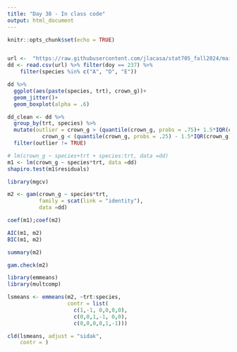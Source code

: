 ```yaml
---
title: "Day 38 - In class code"
output: html_document
---
```


```r
knitr::opts_chunk$set(echo = TRUE)
```

```r

```

```r
url <-  "https://raw.githubusercontent.com/jlacasa/stat705_fall2024/main/classes/data/dd_finalproj.csv"
dd <- read.csv(url) %>% filter(doy == 237) %>% 
    filter(species %in% c("A", "D", "E")) 

dd %>% 
  ggplot(aes(paste(species, trt), crown_g))+
  geom_jitter()+
  geom_boxplot(alpha = .6)
```

```r
dd_clean <- dd %>% 
  group_by(trt, species) %>% 
  mutate(outlier = crown_g > (quantile(crown_g, probs = .75)+ 1.5*IQR(crown_g)) |
           crown_g < (quantile(crown_g, probs = .25) - 1.5*IQR(crown_g)) ) %>% 
  filter(outlier != TRUE)
```

```r
# lm(crown_g ~ species+trt + species:trt, data =dd)
m1 <- lm(crown_g ~ species*trt, data =dd)
shapiro.test(m1$residuals)
```

```r
library(mgcv)

m2 <- gam(crown_g ~ species*trt, 
          family = scat(link = "identity"),
          data =dd)
```

```r
coef(m1);coef(m2)
```

```r
AIC(m1, m2)
BIC(m1, m2)
```

```r
summary(m2)
```

```r
gam.check(m2)
```

```r
library(emmeans)
library(multcomp)

lsmeans <- emmeans(m2, ~trt:species, 
                   contr = list(
                     c(1,-1, 0,0,0,0), 
                     c(0,0,1,-1, 0,0),
                     c(0,0,0,0,1,-1)))

cld(lsmeans, adjust = "sidak", 
    contr = )
```

